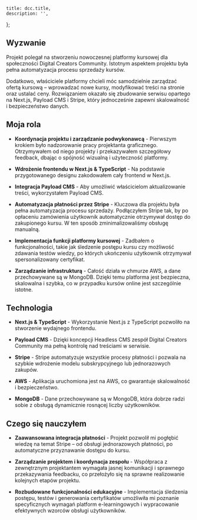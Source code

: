 
	title: dcc.title,
	description: '',
};

<CaseStudyHeading
	title={dcc.title}
	company={dcc.company}
	img={dcc.imgHero}
  date={dcc.date}
/>

## Wyzwanie

Projekt polegał na stworzeniu nowoczesnej platformy kursowej dla społeczności Digital Creators Community. Istotnym aspektem projektu była pełna automatyzacja procesu sprzedaży kursów.

Dodatkowo, właściciele platformy chcieli móc samodzielnie zarządzać ofertą kursową – wprowadzać nowe kursy, modyfikować treści na stronie oraz ustalać ceny. Rozwiązaniem okazało się zbudowanie serwisu opartego na Next.js, Payload CMS i Stripe, który jednocześnie zapewni skalowalność i bezpieczeństwo danych.

## Moja rola

- **Koordynacja projektu i zarządzanie podwykonawcą** - Pierwszym krokiem było nadzorowanie pracy projektanta graficznego. Otrzymywałem od niego projekty i przekazywałem szczegółowy feedback, dbając o spójność wizualną i użyteczność platformy.

- **Wdrożenie frontendu w Next.js & TypeScript** - Na podstawie przygotowanego designu zakodowałem cały frontend w Next.js.

- **Integracja Payload CMS** - Aby umożliwić właścicielom aktualizowanie treści, wykorzystałem Payload CMS.

- **Automatyzacja płatności przez Stripe** - Kluczowa dla projektu była pełna automatyzacja procesu sprzedaży. Podłączyłem Stripe tak, by po opłaceniu zamówienia użytkownik automatycznie otrzymywał dostęp do zakupionego kursu. W ten sposób zminimalizowaliśmy obsługę manualną.

- **Implementacja funkcji platformy kursowej** - Zadbałem o funkcjonalności, takie jak śledzenie postępu kursu czy możliwość zdawania testów wiedzy, po których ukończeniu użytkownik otrzymywał spersonalizowany certyfikat.

- **Zarządzanie infrastrukturą** - Całość działa w chmurze AWS, a dane przechowywane są w MongoDB. Dzięki temu platforma jest bezpieczna, skalowalna i szybka, co w przypadku kursów online jest szczególnie istotne.

## Technologia

- **Next.js & TypeScript** - Wykorzystanie Next.js z TypeScript pozwoliło na stworzenie wydajnego frontendu.

- **Payload CMS** - Dzięki koncepcji Headless CMS zespół Digital Creators Community ma pełną kontrolę nad treściami w serwisie.

- **Stripe** - Stripe automatyzuje wszystkie procesy płatności i pozwala na szybkie wdrożenie modelu subskrypcyjnego lub jednorazowych zakupów.

- **AWS** - Aplikacja uruchomiona jest na AWS, co gwarantuje skalowalność i bezpieczeństwo.

- **MongoDB** - Dane przechowywane są w MongoDB, która dobrze radzi sobie z obsługą dynamicznie rosnącej liczby użytkowników.

## Czego się nauczyłem

- **Zaawansowana integracja płatności** - Projekt pozwolił mi pogłębić wiedzę na temat Stripe – od obsługi jednorazowych płatności, po automatyczne przyznawanie dostępu do kursu.

- **Zarządzanie projektem i koordynacja zespołu** - Współpraca z zewnętrznym projektantem wymagała jasnej komunikacji i sprawnego przekazywania feedbacku, co przełożyło się na sprawne realizowanie kolejnych etapów projektu.

- **Rozbudowane funkcjonalności edukacyjne** - Implementacja śledzenia postępu, testów i generowania certyfikatów umożliwiła mi poznanie specyficznych wymagań platform e-learningowych i wypracowanie efektywnych wzorców obsługi użytkowników.

<CaseStudyProjects projectId={dcc.id} />
